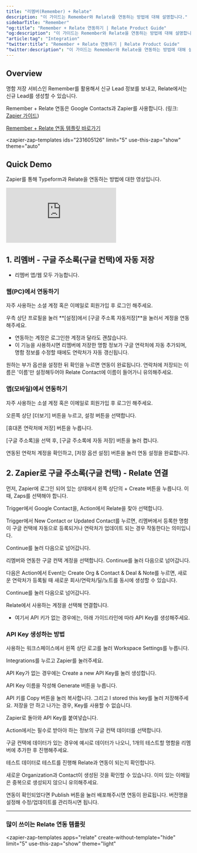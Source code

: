 ```yaml
---
title: "리멤버(Remember) + Relate"
description: "이 가이드는 Remember와 Relate을 연동하는 방법에 대해 설명합니다."
sidebarTitle: "Remember"
"og:title": "Remember + Relate 연동하기 | Relate Product Guide"
"og:description": "이 가이드는 Remember와 Relate을 연동하는 방법에 대해 설명합니다."
"article:tag": "Integration"
"twitter:title": "Remember + Relate 연동하기 | Relate Product Guide"
"twitter:description": "이 가이드는 Remember와 Relate을 연동하는 방법에 대해 설명합니다."
---
```


<script type="module" src="https://cdn.zapier.com/packages/partner-sdk/v0/zapier-elements/zapier-elements.esm.js"></script>
<link rel="stylesheet" href="https://cdn.zapier.com/packages/partner-sdk/v0/zapier-elements/zapier-elements.css"/>

## Overview

명함 저장 서비스인 Remember를 활용해서 신규 Lead 정보를 보내고, Relate에서는 신규 Lead를 생성할 수 있습니다.

Remember + Relate 연동은 Google Contacts과 Zapier를 사용합니다. (링크: [Zapier 가이드](/integrations/zapier))

[Remember + Relate 연동 템플릿 바로가기](https://zapier.com/shared/f1ba9b5786b69694ab1b127d257870972298c739)

<zapier-zap-templates
ids="231605126"
limit="5"
use-this-zap="show"
theme="auto"
> </zapier-zap-templates>

## Quick Demo

Zapier를 통해 Typeform과 Relate을 연동하는 방법에 대한 영상입니다.

<Frame>
  <div style={{ paddingBottom: "62.5%" }}>
    <iframe
      src="https://www.loom.com/embed/1c1bfe52df7648c6ac1ab89d1a3f59ea"
      frameborder="0"
      webkitallowfullscreen
      mozallowfullscreen
      allowfullscreen
      style={{
        position: "absolute",
        top: 0,
        left: 0,
        width: "100%",
        height: "100%",
      }}
    ></iframe>
  </div>
</Frame>

## 1. 리멤버 - 구글 주소록(구글 컨택)에 자동 저장

* 리멤버 앱/웹 모두 가능합니다.

### 웹(PC)에서 연동하기

자주 사용하는 소셜 계정 혹은 이메일로 회원가입 후 로그인 해주세요.

우측 상단 프로필을 눌러 **[설정]에서 [구글 주소록 자동저장]**을 눌러서 계정을 연동해주세요.

* 연동하는 계정은 로그인한 계정과 달라도 괜찮습니다.
* 이 기능을 사용하시면 리멤버에 저장한 명함 정보가 구글 연락처에 자동 추가되며, 명함 정보를 수정할 때에도 연락처가 자동 갱신됩니다.

원하는 부가 옵션을 설정한 뒤 확인을 누르면 연동이 완료됩니다.
연락처에 저장되는 이름은 '이름'만 설정해두어야 Relate Contact에 이름이 들어가니 유의해주세요.

### 앱(모바일)에서 연동하기

자주 사용하는 소셜 계정 혹은 이메일로 회원가입 후 로그인 해주세요.

오른쪽 상단 [더보기] 버튼을 누르고, 설정 버튼을 선택합니다.

[휴대폰 연락처에 저장] 버튼을 누릅니다.

[구글 주소록]을 선택 후, [구글 주소록에 자동 저장] 버튼을 눌러 켭니다.

연동된 연락처 계정을 확인하고, [저장 옵션 설정] 버튼을 눌러 연동 설정을 완료합니다.

## 2. Zapier로 구글 주소록(구글 컨택) - Relate 연결

먼저, Zapier에 로그인 되어 있는 상태에서 왼쪽 상단의 + Create 버튼을 누릅니다.
이때, Zaps를 선택해야 합니다.

Trigger에서 Google Contact을, Action에서 Relate을 찾아 선택합니다.

Trigger에서 New Contact or Updated Contact를 누르면, 리멤버에서 등록한 명함이 구글 컨택에 자동으로 등록되거나 연락처가 업데이트 되는 경우 작동한다는 의미입니다.

Continue를 눌러 다음으로 넘어갑니다.

리멤버와 연동한 구글 컨택 계정을 선택합니다. Continue를 눌러 다음으로 넘어갑니다.

다음은 Action에서 Event는 Create Org & Contact & Deal & Note를 누르면, 새로운 연락처가 등록될 때 새로운 회사/연락처/딜/노트를 동시에 생성할 수 있습니다.

Continue를 눌러 다음으로 넘어갑니다.

Relate에서 사용하는 계정을 선택해 연결합니다.
* 여기서 API 키가 없는 경우에는, 아래 가이드라인에 따라 API Key를 생성해주세요.

### API Key 생성하는 방법

사용하는 워크스페이스에서 왼쪽 상단 로고를 눌러 Workspace Settings를 누릅니다.

Integrations를 누르고 Zapier를 눌러주세요.

API Key가 없는 경우에는 Create a new API Key를 눌러 생성합니다.

API Key 이름을 작성해 Generate 버튼을 누릅니다.

API 키를 Copy 버튼을 눌러 복사합니다. 그리고 I stored this key를 눌러 저장해주세요.
저장을 안 하고 나가는 경우, Key를 사용할 수 없습니다.

Zapier로 돌아와 API Key를 붙여넣습니다.

Action에서는 필수로 받아야 하는 정보의 구글 컨택 데이터를 선택합니다.

구글 컨택에 데이터가 있는 경우에 예시로 데이터가 나오니, 1개의 테스트할 명함을 리멤버에 추가한 후 진행해주세요.

테스트 데이터로 테스트를 진행해 Relate과 연동이 되는지 확인합니다.

새로운 Organization과 Contact이 생성된 것을 확인할 수 있습니다.
이미 있는 이메일은 중복으로 생성되지 않으니 유의해주세요.

연동이 확인되었다면 Publish 버튼을 눌러 배포해주시면 연동이 완료됩니다.
버전명을 설정해 수정/업데이트를 관리하시면 됩니다.

---

### 많이 쓰이는 Relate 연동 템플릿

<zapier-zap-templates
apps="relate"
create-without-template="hide"
limit="5"
use-this-zap="show"
theme="light"
> </zapier-zap-templates>
